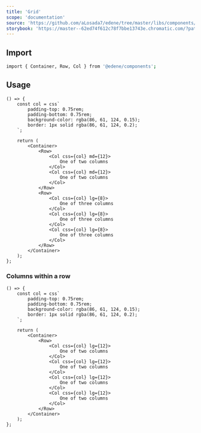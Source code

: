 ```yaml
---
title: 'Grid'
scope: 'documentation'
source: 'https://github.com/aLosada7/edene/tree/master/libs/components/src/Grid'
storybook: 'https://master--62ed74f612c78f7bbe13743e.chromatic.com/?path=/story/components-grid--three-cols'
---
```


## Import

```bash
import { Container, Row, Col } from '@edene/components';
```

## Usage

```tsx
() => {
    const col = css`
        padding-top: 0.75rem;
        padding-bottom: 0.75rem;
        background-color: rgba(86, 61, 124, 0.15);
        border: 1px solid rgba(86, 61, 124, 0.2);
    `;

    return (
        <Container>
            <Row>
                <Col css={col} md={12}>
                    One of two columns
                </Col>
                <Col css={col} md={12}>
                    One of two columns
                </Col>
            </Row>
            <Row>
                <Col css={col} lg={8}>
                    One of three columns
                </Col>
                <Col css={col} lg={8}>
                    One of three columns
                </Col>
                <Col css={col} lg={8}>
                    One of three columns
                </Col>
            </Row>
        </Container>
    );
};
```

### Columns within a row

```tsx
() => {
    const col = css`
        padding-top: 0.75rem;
        padding-bottom: 0.75rem;
        background-color: rgba(86, 61, 124, 0.15);
        border: 1px solid rgba(86, 61, 124, 0.2);
    `;

    return (
        <Container>
            <Row>
                <Col css={col} lg={12}>
                    One of two columns
                </Col>
                <Col css={col} lg={12}>
                    One of two columns
                </Col>
                <Col css={col} lg={12}>
                    One of two columns
                </Col>
                <Col css={col} lg={12}>
                    One of two columns
                </Col>
            </Row>
        </Container>
    );
};
```

